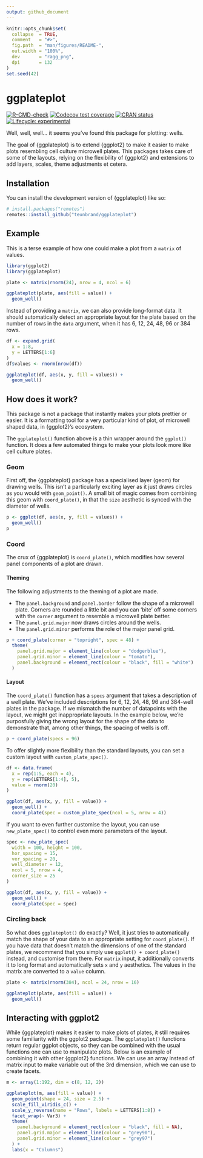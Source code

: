 ```yaml
---
output: github_document
---
```


<!-- README.md is generated from README.Rmd. Please edit that file -->

```r
knitr::opts_chunk$set(
  collapse  = TRUE,
  comment   = "#>",
  fig.path  = "man/figures/README-",
  out.width = "100%",
  dev       = "ragg_png",
  dpi       = 132
)
set.seed(42)
```

# ggplateplot

<!-- badges: start -->
[![R-CMD-check](https://github.com/teunbrand/ggplateplot/workflows/R-CMD-check/badge.svg)](https://github.com/teunbrand/ggplateplot/actions)
[![Codecov test coverage](https://codecov.io/gh/teunbrand/ggplateplot/branch/master/graph/badge.svg)](https://app.codecov.io/gh/teunbrand/ggplateplot?branch=master)
[![CRAN status](https://www.r-pkg.org/badges/version/ggplateplot)](https://CRAN.R-project.org/package=ggplateplot)
[![Lifecycle: experimental](https://img.shields.io/badge/lifecycle-experimental-orange.svg)](https://lifecycle.r-lib.org/articles/stages.html#experimental)
<!-- badges: end -->

Well, well, well... it seems you've found this package for plotting: wells.

The goal of {ggplateplot} is to extend {ggplot2} to make it easier to make plots resembling cell culture microwell plates. This packages takes care of some of the layouts, relying on the flexibility of {ggplot2} and extensions to add layers, scales, theme adjustments et cetera.

## Installation

You can install the development version of {ggplateplot} like so:

``` r
# install.packages("remotes")
remotes::install_github("teunbrand/ggplateplot")
```

## Example

This is a terse example of how one could make a plot from a `matrix` of values.

```r
library(ggplot2)
library(ggplateplot)

plate <- matrix(rnorm(24), nrow = 4, ncol = 6)

ggplateplot(plate, aes(fill = value)) +
  geom_well()
```

Instead of providing a `matrix`, we can also provide long-format data. It should automatically detect an appropriate layout for the plate based on the number of rows in the `data` argument, when it has 6, 12, 24, 48, 96 or 384 rows.

```r
df <- expand.grid(
  x = 1:8,
  y = LETTERS[1:6]
)
df$values <- rnorm(nrow(df))

ggplateplot(df, aes(x, y, fill = values)) +
  geom_well()
```

## How does it work?

This package is not a package that instantly makes your plots prettier or easier. It is a formatting tool for a very particular kind of plot, of microwell shaped data, in {ggplot2}'s ecosystem.

The `ggplateplot()` function above is a thin wrapper around the `ggplot()` function. It does a few automated things to make your plots look more like cell culture plates. 

### Geom

First off, the {ggplateplot} package has a specialised layer (geom) for drawing wells. This isn't a particularly exciting layer as it just draws circles as you would with `geom_point()`. A small bit of magic comes from combining this geom with `coord_plate()`, in that the `size` aesthetic is synced with the diameter of wells.

```r
p <- ggplot(df, aes(x, y, fill = values)) +
  geom_well()
p
```

### Coord

The crux of {ggplateplot} is `coord_plate()`, which modifies how several panel components of a plot are drawn.

#### Theming

The following adjustments to the theming of a plot are made.

* The `panel.background` and `panel.border` follow the shape of a microwell plate. Corners are rounded a little bit and you can 'bite' off some corners with the `corner` argument to resemble a microwell plate better.
* The `panel.grid.major` now draws circles around the wells.
* The `panel.grid.minor` performs the role of the major panel grid.

```r
p + coord_plate(corner = "topright", spec = 48) +
  theme(
    panel.grid.major = element_line(colour = "dodgerblue"),
    panel.grid.minor = element_line(colour = "tomato"),
    panel.background = element_rect(colour = "black", fill = "white")
  )
```

#### Layout

The `coord_plate()` function has a `specs` argument that takes a description of a well plate. We've included descriptions for 6, 12, 24, 48, 96 and 384-well plates in the package. If we mismatch the number of datapoints with the layout, we might get inappropriate layouts. In the example below, we're purposfully giving the wrong layout for the shape of the data to demonstrate that, among other things, the spacing of wells is off.

```r
p + coord_plate(specs = 96)
```

To offer slightly more flexibility than the standard layouts, you can set a custom layout with `custom_plate_spec()`.

```r
df <- data.frame(
  x = rep(1:5, each = 4),
  y = rep(LETTERS[1:4], 5),
  value = rnorm(20)
)

ggplot(df, aes(x, y, fill = value)) +
  geom_well() +
  coord_plate(spec = custom_plate_spec(ncol = 5, nrow = 4))
```

If you want to even further customise the layout, you can use `new_plate_spec()` to control even more parameters of the layout.

```r
spec <- new_plate_spec(
  width = 100, height = 100,
  hor_spacing = 15,
  ver_spacing = 20,
  well_diameter = 12, 
  ncol = 5, nrow = 4,
  corner_size = 25
)

ggplot(df, aes(x, y, fill = value)) +
  geom_well() +
  coord_plate(spec = spec)
```

### Circling back

So what does `ggplateplot()` do exactly? Well, it just tries to automatically match the shape of your data to an appropriate setting for `coord_plate()`. If you have data that doesn't match the dimensions of one of the standard plates, we recommend that you simply use `ggplot() + coord_plate()` instead, and customise from there. For `matrix` input, it additionally converts it to long format and automatically sets `x` and `y` aesthetics. The values in the matrix are converted to a `value` column.

```r
plate <- matrix(rnorm(384), ncol = 24, nrow = 16)

ggplateplot(plate, aes(fill = value)) +
  geom_well()
```

## Interacting with ggplot2

While {ggplateplot} makes it easier to make plots of plates, it still requires some familiarity with the ggplot2 package. The `ggplateplot()` functions return regular ggplot objects, so they can be combined with the usual functions one can use to manipulate plots. Below is an example of combining it with other {ggplot2} functions. We can use an array instead of matrix input to make variable out of the 3rd dimension, which we can use to create facets.

```r
m <- array(1:192, dim = c(8, 12, 2))

ggplateplot(m, aes(fill = value)) +
  geom_point(shape = 24, size = 2.5) +
  scale_fill_viridis_c() +
  scale_y_reverse(name = "Rows", labels = LETTERS[1:8]) +
  facet_wrap(~ Var3) +
  theme(
    panel.background = element_rect(colour = "black", fill = NA),
    panel.grid.major = element_line(colour = "grey90"),
    panel.grid.minor = element_line(colour = "grey97")
  ) +
  labs(x = "Columns")
```
